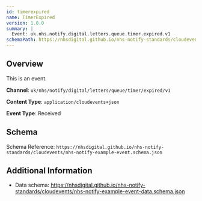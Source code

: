 ```yaml
---
id: timerexpired
name: TimerExpired
version: 1.0.0
summary: |
  Event: uk.nhs.notify.digital.letters.queue.timer.expired.v1
schemaPath: https://nhsdigital.github.io/nhs-notify-standards/cloudevents/nhs-notify-example-event.schema.json
---
```


## Overview

This is an event.

**Channel**: `uk/nhs/notify/digital/letters/queue/timer/expired/v1`

**Content Type**: `application/cloudevents+json`

**Event Type**: Received

## Schema

Schema Reference: `https://nhsdigital.github.io/nhs-notify-standards/cloudevents/nhs-notify-example-event.schema.json`

## Additional Information

- Data schema: https://nhsdigital.github.io/nhs-notify-standards/cloudevents/nhs-notify-example-event-data.schema.json
